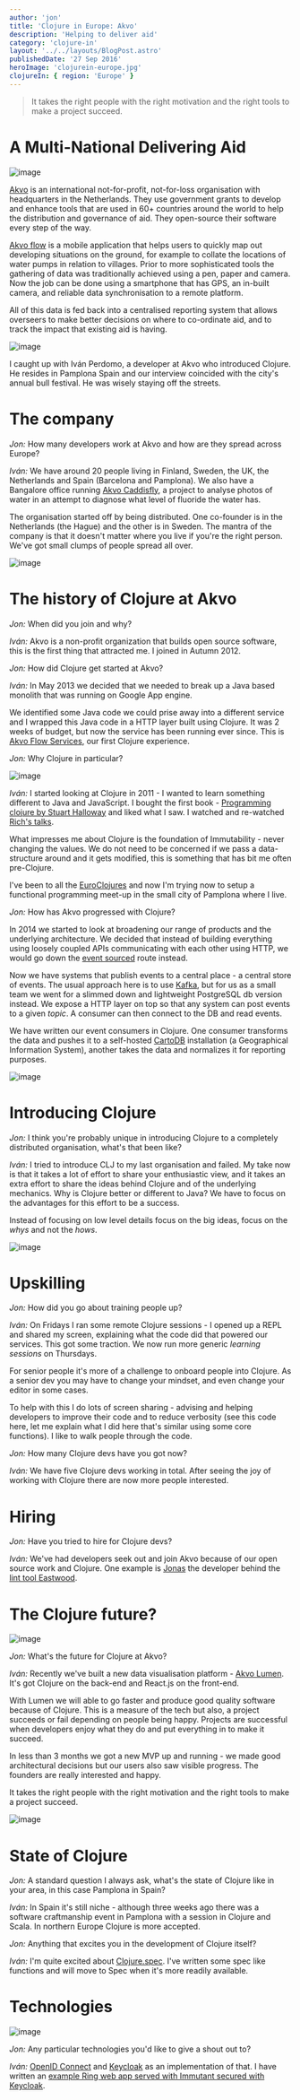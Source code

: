 ```yaml
---
author: 'jon'
title: 'Clojure in Europe: Akvo'
description: 'Helping to deliver aid'
category: 'clojure-in'
layout: '../../layouts/BlogPost.astro'
publishedDate: '27 Sep 2016'
heroImage: 'clojurein-europe.jpg'
clojureIn: { region: 'Europe' }
---
```


> It takes the right people with the right motivation and the right
> tools to make a project succeed.

# A Multi-National Delivering Aid


<Image alt='image' src={akvoflow} />

[Akvo](http://akvo.org/about-us/) is an international not-for-profit,
not-for-loss organisation with headquarters in the Netherlands. They use
government grants to develop and enhance tools that are used in 60+
countries around the world to help the distribution and governance of
aid. They open-source their software every step of the way.

[Akvo flow](http://akvo.org/products/akvoflow/#overview) is a mobile
application that helps users to quickly map out developing situations on
the ground, for example to collate the locations of water pumps in
relation to villages. Prior to more sophisticated tools the gathering of
data was traditionally achieved using a pen, paper and camera. Now the
job can be done using a smartphone that has GPS, an in-built camera, and
reliable data synchronisation to a remote platform.

All of this data is fed back into a centralised reporting system that
allows overseers to make better decisions on where to co-ordinate aid,
and to track the impact that existing aid is having.


<Image alt='image' src={akvopic} />

I caught up with Iván Perdomo, a developer at Akvo who introduced
Clojure. He resides in Pamplona Spain and our interview coincided with
the city's annual bull festival. He was wisely staying off the streets.

# The company

_Jon:_ How many developers work at Akvo and how are they spread across
Europe?

_Iván:_ We have around 20 people living in Finland, Sweden, the UK, the
Netherlands and Spain (Barcelona and Pamplona). We also have a Bangalore
office running [Akvo Caddisfly](http://akvo.org/akvo-caddisfly/), a
project to analyse photos of water in an attempt to diagnose what level
of fluoride the water has.

The organisation started off by being distributed. One co-founder is in
the Netherlands (the Hague) and the other is in Sweden. The mantra of
the company is that it doesn't matter where you live if you're the right
person. We've got small clumps of people spread all over.


<Image alt='image' src={ivan} />

# The history of Clojure at Akvo

_Jon:_ When did you join and why?

_Iván:_ Akvo is a non-profit organization that builds open source
software, this is the first thing that attracted me. I joined in Autumn 2012.

_Jon:_ How did Clojure get started at Akvo?

_Iván:_ In May 2013 we decided that we needed to break up a Java based
monolith that was running on Google App engine.

We identified some Java code we could prise away into a different
service and I wrapped this Java code in a HTTP layer built using
Clojure. It was 2 weeks of budget, but now the service has been running
ever since. This is [Akvo Flow
Services](https://github.com/akvo/akvo-flow-services), our first Clojure
experience.

_Jon:_ Why Clojure in particular?


<Image alt='image' src={progclojure} alt='euroclojure' />

_Iván:_ I started looking at Clojure in 2011 - I wanted to learn
something different to Java and JavaScript. I bought the first book -
[Programming clojure by Stuart Halloway](https://pragprog.com/book/shcloj/programming-clojure) and
liked what I saw. I watched and re-watched [Rich's talks](https://www.infoq.com/presentations/Simple-Made-Easy).

What impresses me about Clojure is the foundation of Immutability -
never changing the values. We do not need to be concerned if we pass a
data-structure around and it gets modified, this is something that has
bit me often pre-Clojure.

I've been to all the [EuroClojures](https://euroclojure.org) and now I'm
trying now to setup a functional programming meet-up in the small city
of Pamplona where I live.

_Jon:_ How has Akvo progressed with Clojure?

In 2014 we started to look at broadening our range of products and the
underlying architecture. We decided that instead of building everything
using loosely coupled APIs communicating with each other using HTTP, we
would go down the [event sourced](http://martinfowler.com/eaaDev/EventSourcing.html) route
instead.

Now we have systems that publish events to a central place - a central
store of events. The usual approach here is to use
[Kafka](http://kafka.apache.org/), but for us as a small team we went
for a slimmed down and lightweight PostgreSQL db version instead. We
expose a HTTP layer on top so that any system can post events to a given
_topic_. A consumer can then connect to the DB and read events.

We have written our event consumers in Clojure. One consumer transforms
the data and pushes it to a self-hosted [CartoDB](https://carto.com/)
installation (a Geographical Information System), another takes the data
and normalizes it for reporting purposes.


<Image alt='image' src={eclogo} alt='EuroClojure' />

# Introducing Clojure

_Jon:_ I think you're probably unique in introducing Clojure to a
completely distributed organisation, what's that been like?

_Iván:_ I tried to introduce CLJ to my last organisation and failed. My
take now is that it takes a lot of effort to share your enthusiastic
view, and it takes an extra effort to share the ideas behind Clojure and
of the underlying mechanics. Why is Clojure better or different to Java?
We have to focus on the advantages for this effort to be a success.

Instead of focusing on low level details focus on the big ideas, focus
on the _whys_ and not the _hows_.


<Image alt='image' src={akvocollage} alt='EuroClojure' />

# Upskilling

_Jon:_ How did you go about training people up?

_Iván:_ On Fridays I ran some remote Clojure sessions - I opened up a
REPL and shared my screen, explaining what the code did that powered our
services. This got some traction. We now run more generic _learning
sessions_ on Thursdays.

For senior people it's more of a challenge to onboard people into
Clojure. As a senior dev you may have to change your mindset, and even
change your editor in some cases.

To help with this I do lots of screen sharing - advising and helping
developers to improve their code and to reduce verbosity (see this code
here, let me explain what I did here that's similar using some core
functions). I like to walk people through the code.

_Jon:_ How many Clojure devs have you got now?

_Iván:_ We have five Clojure devs working in total. After seeing the joy
of working with Clojure there are now more people interested.

# Hiring

_Jon:_ Have you tried to hire for Clojure devs?

_Iván:_ We've had developers seek out and join Akvo because of our open
source work and Clojure. One example is
[Jonas](https://github.com/jonase) the developer behind the [lint tool Eastwood](https://github.com/jonase/eastwood).

# The Clojure future?


<Image alt='image' src={akvolumenlogo} />

_Jon:_ What's the future for Clojure at Akvo?

_Iván:_ Recently we've built a new data visualisation platform - [Akvo Lumen](https://github.com/akvo/akvo-lumen). It's got Clojure on the
back-end and React.js on the front-end.

With Lumen we will able to go faster and produce good quality software
because of Clojure. This is a measure of the tech but also, a project
succeeds or fail depending on people being happy. Projects are
successful when developers enjoy what they do and put everything in to
make it succeed.

In less than 3 months we got a new MVP up and running - we made good
architectural decisions but our users also saw visible progress. The
founders are really interested and happy.

It takes the right people with the right motivation and the right tools
to make a project succeed.


<Image alt='image' src={rich} />

# State of Clojure

_Jon:_ A standard question I always ask, what's the state of Clojure
like in your area, in this case Pamplona in Spain?

_Iván:_ In Spain it's still niche - although three weeks ago there was a
software craftmanship event in Pamplona with a session in Clojure and
Scala. In northern Europe Clojure is more accepted.

_Jon:_ Anything that excites you in the development of Clojure itself?

_Iván:_ I'm quite excited about
[Clojure.spec](http://clojure.org/about/spec). I've written some spec
like functions and will move to Spec when it's more readily available.

# Technologies


<Image alt='image' src={keycloak} />

_Jon:_ Any particular technologies you'd like to give a shout out to?

_Iván:_ [OpenID Connect](http://openid.net/connect/) and
[Keycloak](http://www.keycloak.org/) as an implementation of that. I
have written an [example Ring web app served with Immutant secured with Keycloak](https://github.com/iperdomo/immutant-keycloak).

